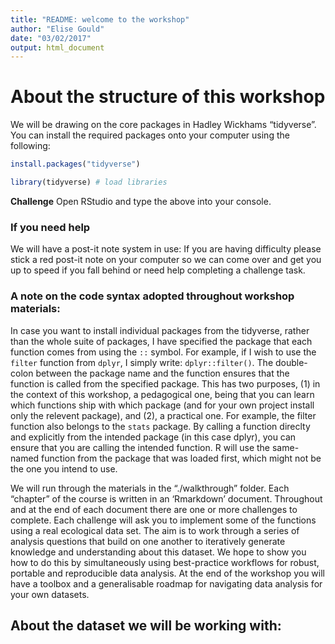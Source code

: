```yaml
---
title: "README: welcome to the workshop"
author: "Elise Gould"
date: "03/02/2017"
output: html_document
---
```


# About the structure of this workshop

We will be drawing on the core packages in Hadley Wickhams "tidyverse".
You can install the required packages onto your computer using the following: 

```r
install.packages("tidyverse")
```
```r
library(tidyverse) # load libraries
```

**Challenge** Open RStudio and type the above into your console.

### If you need help

We will have a post-it note system in use: If you are having difficulty please stick a red post-it note on your computer so we can come over and get you up to speed if you fall behind or need help completing a challenge task.

### A note on the code syntax adopted throughout workshop materials:

In case you want to install individual packages from the tidyverse, rather than the whole suite of packages, I have specified the package that each function comes from using the `::` symbol. For example, if I wish to use the `filter` function from `dplyr`, I simply write: `dplyr::filter()`. The double-colon between the package name and the function ensures that the function is called from the specified package. This has two purposes, (1) in the context of this workshop, a pedagogical one, being that you can learn which functions ship with which package (and for your own project install only the relevent package), and (2), a practical one. For example, the filter function also belongs to the `stats` package. By calling a function direclty and explicitly from the intended package (in this case dplyr), you can ensure that you are calling the intended function. R will use the same-named function from the package that was loaded first, which might not be the one you intend to use.

We will run through the materials in the "./walkthrough" folder. Each "chapter" of the course is written in an 'Rmarkdown' document. Throughout and at the end of each document there are one or more challenges to complete. Each challenge will ask you to implement some of the functions using a real ecological data set. The aim is to work through a series of analysis questions that build on one another to iteratively generate knowledge and understanding about this dataset. We hope to show you how to do this by simultaneously using best-practice workflows for robust, portable and reproducible data analysis. At the end of the workshop you will have a toolbox and a generalisable roadmap for navigating data analysis for your own datasets.


## About the dataset we will be working with:


